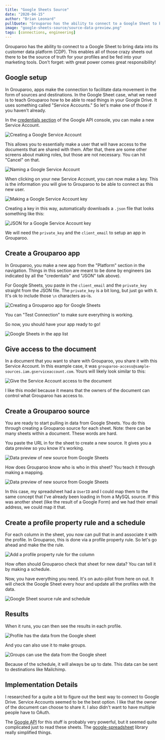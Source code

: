 ```yaml
---
title: "Google Sheets Source"
date: "2020-04-15"
author: "Brian Leonard"
pullQuote: "Grouparoo has the ability to connect to a Google Sheet to bring data into its customer data platform (CDP)."
image: "google-sheets-source/source-data-preview.png"
tags: [connections, engineering]
---
```


Grouparoo has the ability to connect to a Google Sheet to bring data into its customer data platform (CDP). This enables all of those crazy sheets out there to be the source of truth for your profiles and be fed into your marketing tools. Don't forget: with great power comes great responsibility!

## Google setup

In Grouparoo, apps make the connection to facilitate data movement in the form of sources and destinations. In the Google Sheet case, what we need is to teach Grouparoo how to be able to read things in your Google Drive. It uses something called "Service Accounts." So let's make one of those if you haven't already.

In the [credentials section](https://console.developers.google.com/apis/credentials) of the Google API console, you can make a new Service Account.

<Image
  alt="Creating a Google Service Account"
  src="google-sheets-source/new-service-account.png"
  height={200}
  width={577}
/>

This allows you to essentially make a user that will have access to the documents that are shared with them. After that, there are some other screens about making roles, but those are not necessary. You can hit "Cancel" on that.

<Image
  alt="Naming a Google Service Account"
  src="google-sheets-source/create-service-account.png"
  height={300}
  width={457}
/>

When clicking on your new Service Account, you can now make a key. This is the information you will give to Grouparoo to be able to connect as this new user.

<Image
  alt="Making a Google Service Account key"
  src="google-sheets-source/service-account-key.png"
  height={300}
  width={459}
/>

Creating a key in this way, automatically downloads a `.json` file that looks something like this:

<Image
  alt="JSON for a Google Service Account key"
  src="google-sheets-source/service-account-key-data.png"
  height={200}
  width={639}
/>

We will need the `private_key` and the `client_email` to setup an app in Grouparoo.

## Create a Grouparoo app

In Grouparoo, you make a new app from the "Platform" section in the navigation. Things in this section are meant to be done by engineers (as indicated by all the "credentials" and "JSON" talk above).

For Google Sheets, you paste in the `client_email` and the `private_key` straight from the JSON file. The `private_key` is a bit long, but just go with it. It's ok to include those `\n` characters as-is.

<Image
  alt="Creating a Grouparoo app for Google Sheets"
  src="google-sheets-source/grouparoo-app.png"
  height={300}
  width={419}
/>

You can "Test Connection" to make sure everything is working.

So now, you should have your app ready to go!

<Image
  alt="Google Sheets in the app list"
  src="google-sheets-source/app-list.png"
  height={300}
  width={328}
/>

## Give access to the document

In a document that you want to share with Grouparoo, you share it with this Service Account. In this example case, it was `grouparoo-access@sample-sources.iam.gserviceaccount.com`. Yours will likely look similar to this:

<Image
  alt="Give the Service Account access to the document"
  src="google-sheets-source/add-user-to-access.png"
  height={400}
  width={332}
/>

I like this model because it means that the owners of the document can control what Grouparoo has access to.

## Create a Grouparoo source

You are ready to start pulling in data from Google Sheets. You do this through creating a Grouparoo source for each sheet. Note: there can be many sheets within a document. These words are hard.

You paste the URL in for the sheet to create a new source. It gives you a data preview so you know it's working.

<Image
  alt="Data preview of new source from Google Sheets"
  src="google-sheets-source/source-data-preview.png"
  height={400}
  width={482}
/>

How does Grouparoo know who is who in this sheet? You teach it through making a mapping.

<Image
  alt="Data preview of new source from Google Sheets"
  src="google-sheets-source/source-mapping.png"
  width={1000}
  height={397}
/>

In this case, my spreadsheet had a `UserID` and I could map them to the same concept that I've already been loading in from a MySQL source. If this was another sheet (like the result of a Google Form) and we had their email address, we could map it that.

## Create a profile property rule and a schedule

For each column in the sheet, you now can pull that in and associate it with the profile. In Grouparoo, this is done via a profile property rule. So let's go ahead and make the the rule.

<Image
  alt="Add a profile property rule for the column"
  src="google-sheets-source/profile-property-rule.png"
  height={400}
  width={500}
/>

How often should Grouparoo check that sheet for new data? You can tell it by making a schedule.

Now, you have everything you need. It's on auto-pilot from here on out. It will check the Google Sheet every hour and update all the profiles with the data.

<Image
  alt="Google Sheet source rule and schedule"
  src="google-sheets-source/source-rule-and-schedule.png"
  height={400}
  width={685}
/>

## Results

When it runs, you can then see the results in each profile.

<Image
  alt="Profile has the data from the Google sheet"
  src="google-sheets-source/profile.png"
  height={400}
  width={480}
/>

And you can also use it to make groups.

<Image
  alt="Groups can use the data from the Google sheet"
  src="google-sheets-source/group.png"
  height={400}
  width={665}
/>

Because of the schedule, it will always be up to date. This data can be sent to destinations like Mailchimp.

## Implementation Details

I researched for a quite a bit to figure out the best way to connect to Google Drive. Service Accounts seemed to be the best option. I like that the owner of the document can choose to share it. I also didn't want to have multiple people have to OAuth.

The [Google API](https://developers.google.com/sheets/api/quickstart/nodejs) for this stuff is probably very powerful, but it seemed quite complicated just to read these sheets. The [google-spreadsheet](https://github.com/theoephraim/node-google-spreadsheet) library really simplified things.
